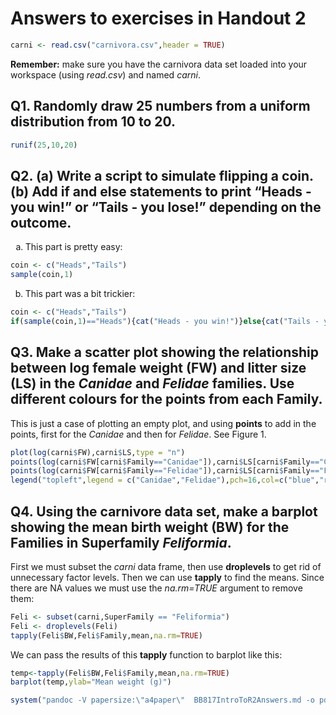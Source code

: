 Answers to exercises in Handout 2
========================================================
```r
carni <- read.csv("carnivora.csv",header = TRUE)
```

**Remember:** make sure you have the carnivora data set loaded into your workspace (using *read.csv*) and named *carni*.

Q1. Randomly draw 25 numbers from a uniform distribution from 10 to 20.
-----------
```r
runif(25,10,20)
```



Q2. (a) Write a script to simulate flipping a coin. (b) Add **if** and **else** statements to print "Heads - you win!" or "Tails - you lose!" depending on the outcome.
-----------
(a) This part is pretty easy:
```r
coin <- c("Heads","Tails")
sample(coin,1)
```
(b) This part was a bit trickier:
```r
coin <- c("Heads","Tails")
if(sample(coin,1)=="Heads"){cat("Heads - you win!")}else{cat("Tails - you lose!")}
```




Q3. Make a scatter plot showing the relationship between log female weight (FW) and litter size (LS) in the *Canidae* and *Felidae* families. Use different colours for the points from each Family. 
------------------

This is just a case of plotting an empty plot, and using **points** to add in the points, first for the *Canidae* and then for *Felidae*. See Figure 1.
```r
plot(log(carni$FW),carni$LS,type = "n")
points(log(carni$FW[carni$Family=="Canidae"]),carni$LS[carni$Family=="Canidae"],pch=16,col="blue")
points(log(carni$FW[carni$Family=="Felidae"]),carni$LS[carni$Family=="Felidae"],pch=16,col="red")
legend("topleft",legend = c("Canidae","Felidae"),pch=16,col=c("blue","red"))
```

Q4.  Using the carnivore data set, make a **barplot** showing the mean birth weight (BW) for the Families in Superfamily *Feliformia*.
---------------

First we must subset the *carni* data frame, then use **droplevels** to get rid of unnecessary factor levels. Then we can use **tapply** to find the means. Since there are NA values we must use the *na.rm=TRUE* argument to remove them:

```r

Feli <- subset(carni,SuperFamily == "Feliformia")
Feli <- droplevels(Feli)
tapply(Feli$BW,Feli$Family,mean,na.rm=TRUE)
```

We can pass the results of this **tapply** function to barplot like this:

```r

temp<-tapply(Feli$BW,Feli$Family,mean,na.rm=TRUE)
barplot(temp,ylab="Mean weight (g)")
```





```r
system("pandoc -V papersize:\"a4paper\"  BB817IntroToR2Answers.md -o pdf/BB817IntroToR2Answers.pdf")
```


